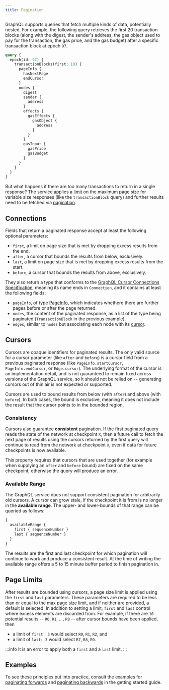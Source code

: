 ```yaml
---
title: Pagination
---
```


GraphQL supports queries that fetch multiple kinds of data, potentially nested. For example, the following query retrieves the first 20 transaction blocks (along with the digest, the sender's address, the gas object used to pay for the transaction, the gas price, and the gas budget) after a specific transaction block at epoch `97`.

```graphql
query {
  epoch(id: 97) {
    transactionBlocks(first: 10) {
      pageInfo {
        hasNextPage
        endCursor
      }
      nodes {
        digest
        sender {
          address
        }
        effects {
          gasEffects {
            gasObject {
              address
            }
          }
        }
        gasInput {
          gasPrice
          gasBudget
        }
      }
    }
  }
}
```

But what happens if there are too many transactions to return in a single response? The service applies a [limit](./limits) on the maximum page size for variable size responses (like the `transactionBlock` query) and further results need to be fetched via [pagination](https://graphql.org/learn/pagination/).

## Connections
Fields that return a paginated response accept at least the following optional parameters:

- `first`, a limit on page size that is met by dropping excess results from the end.
- `after`, a cursor that bounds the results from below, exclusively.
- `last`, a limit on page size that is met by dropping excess results from the start.
- `before`, a cursor that bounds the results from above, exclusively.

They also return a type that conforms to the [GraphQL Cursor Connections Specification](https://relay.dev/graphql/connections.htm), meaning its name ends in `Connection`, and it contains at least the following fields:

- `pageInfo`, of type [PageInfo](../../references/sui-graphql/reference/objects/page-info.mdx), which indicates whethere there are further pages before or after the page returned.
- `nodes`, the content of the paginated response, as a list of the type being paginated (`TransactionBlock` in the previous example).
- `edges`, similar to `nodes` but associating each node with its [cursor](#cursors).

## Cursors

Cursors are opaque identifiers for paginated results. The only valid source for a cursor parameter (like `after` and `before`) is a cursor field from a previous paginated response (like `PageInfo.startCursor`, `PageInfo.endCursor`, or `Edge.cursor`). The underlying format of the cursor is an implementation detail, and is not guaranteed to remain fixed across versions of the GraphQL service, so it should not be relied on -- generating cursors out of thin air is not expected or supported.

Cursors are used to bound results from below (with `after`) and above (with `before`). In both cases, the bound is exclusive, meaning it does not include the result that the cursor points to in the bounded region.

### Consistency

Cursors also guarantee **consistent** pagination. If the first paginated query reads the state of the network at checkpoint `X`, then a future call to fetch the next page of results using the cursors returned by the first query will continue to read from the network at checkpoint `X`, even if data for future checkpoints is now available.

This property requires that cursors that are used together (for example when supplying an `after` and `before` bound) are fixed on the same checkpoint, otherwise the query will produce an error.

### Available Range

The GraphQL service does not support consistent pagination for arbitrarily old cursors. A cursor can grow stale, if the checkpoint it is from is no longer in the **available range**. The upper- and lower-bounds of that range can be queried as follows:

```graphql
{
  availableRange {
    first { sequenceNumber }
    last { sequenceNumber }
  }
}
```

The results are the first and last checkpoint for which pagination will continue to work and produce a consistent result. At the time of writing the available range offers a 5 to 15 minute buffer period to finish pagination in.

## Page Limits

After results are bounded using cursors, a page size limit is applied using the `first` and `last` parameters. These parameters are required to be less than or equal to the max page size [limit](./limits), and if neither are provided, a default is selected. In addition to setting a limit, `first` and `last` control where excess elements are discarded from. For example, if there are `10` potential results -- `R0`, `R1`, ..., `R9` -- after cursor bounds have been applied, then

- a limit of `first: 3` would select `R0`, `R1`, `R2`, and
- a limit of `last: 3` would select `R7`, `R8`, `R9`.

:::info
It is an error to apply both a `first` and a `last` limit.
:::

## Examples

To see these principles put into practice, consult the examples for [paginating forwards](../../guides/developer/getting-started/graphql-rpc#page-forward) and [paginating backwards](../../guides/developer/getting-started/graphql-rpc#page-back) in the getting started guide.
